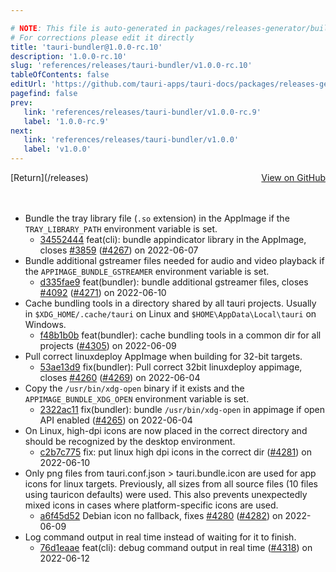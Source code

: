 ```yaml
---

# NOTE: This file is auto-generated in packages/releases-generator/build.ts
# For corrections please edit it directly
title: 'tauri-bundler@1.0.0-rc.10'
description: '1.0.0-rc.10'
slug: 'references/releases/tauri-bundler/v1.0.0-rc.10'
tableOfContents: false
editUrl: 'https://github.com/tauri-apps/tauri-docs/packages/releases-generator/build.ts'
pagefind: false
prev:
   link: 'references/releases/tauri-bundler/v1.0.0-rc.9'
   label: '1.0.0-rc.9'
next:
   link: 'references/releases/tauri-bundler/v1.0.0'
   label: 'v1.0.0'
---
```


			

<ReleaseSidebar slug="references/releases/tauri-bundler"  packageName="tauri-bundler" />

<div style="margin-bottom:3rem; display: flex; justify-content: space-between; align-items: center"><span>[Return](/releases)</span><span><a href="https://github.com/tauri-apps/tauri/releases/tag/tauri-bundler-v1.0.0-rc.10">View on GitHub</a></span></div>

- Bundle the tray library file (`.so` extension) in the AppImage if the `TRAY_LIBRARY_PATH` environment variable is set.
  - [34552444](https://www.github.com/tauri-apps/tauri/commit/3455244436578003a5fbb447b039e5c8971152ec) feat(cli): bundle appindicator library in the AppImage, closes [#3859](https://www.github.com/tauri-apps/tauri/pull/3859) ([#4267](https://www.github.com/tauri-apps/tauri/pull/4267)) on 2022-06-07
- Bundle additional gstreamer files needed for audio and video playback if the `APPIMAGE_BUNDLE_GSTREAMER` environment variable is set.
  - [d335fae9](https://www.github.com/tauri-apps/tauri/commit/d335fae92cdcbb0ee18aad4e54558914afa3e778) feat(bundler): bundle additional gstreamer files, closes [#4092](https://www.github.com/tauri-apps/tauri/pull/4092) ([#4271](https://www.github.com/tauri-apps/tauri/pull/4271)) on 2022-06-10
- Cache bundling tools in a directory shared by all tauri projects. Usually in `$XDG_HOME/.cache/tauri` on Linux and `$HOME\AppData\Local\tauri` on Windows.
  - [f48b1b0b](https://www.github.com/tauri-apps/tauri/commit/f48b1b0b3bec6a2a85c7dac67a128fa578f7ee15) feat(bundler): cache bundling tools in a common dir for all projects ([#4305](https://www.github.com/tauri-apps/tauri/pull/4305)) on 2022-06-09
- Pull correct linuxdeploy AppImage when building for 32-bit targets.
  - [53ae13d9](https://www.github.com/tauri-apps/tauri/commit/53ae13d99a06b786fb4fbeb1a10e934f7be3008c) fix(bundler): Pull correct 32bit linuxdeploy appimage, closes [#4260](https://www.github.com/tauri-apps/tauri/pull/4260) ([#4269](https://www.github.com/tauri-apps/tauri/pull/4269)) on 2022-06-04
- Copy the `/usr/bin/xdg-open` binary if it exists and the `APPIMAGE_BUNDLE_XDG_OPEN` environment variable is set.
  - [2322ac11](https://www.github.com/tauri-apps/tauri/commit/2322ac11cf6290c6bf65413048a049c8072f863b) fix(bundler): bundle `/usr/bin/xdg-open` in appimage if open API enabled ([#4265](https://www.github.com/tauri-apps/tauri/pull/4265)) on 2022-06-04
- On Linux, high-dpi icons are now placed in the correct directory
  and should be recognized by the desktop environment.
  - [c2b7c775](https://www.github.com/tauri-apps/tauri/commit/c2b7c7751764d0963362a4b271cd921d6424e5e9) fix: put linux high dpi icons in the correct dir ([#4281](https://www.github.com/tauri-apps/tauri/pull/4281)) on 2022-06-10
- Only png files from tauri.conf.json &gt; tauri.bundle.icon are used for app icons for linux targets.
  Previously, all sizes from all source files (10 files using tauricon defaults) were used.
  This also prevents unexpectedly mixed icons in cases where platform-specific icons are used.
  - [a6f45d52](https://www.github.com/tauri-apps/tauri/commit/a6f45d5248ec0f4d3876afd8f106998306ea931e) Debian icon no fallback, fixes [#4280](https://www.github.com/tauri-apps/tauri/pull/4280) ([#4282](https://www.github.com/tauri-apps/tauri/pull/4282)) on 2022-06-09
- Log command output in real time instead of waiting for it to finish.
  - [76d1eaae](https://www.github.com/tauri-apps/tauri/commit/76d1eaaebda5c8f6b0d41bf6587945e98cd441f3) feat(cli): debug command output in real time ([#4318](https://www.github.com/tauri-apps/tauri/pull/4318)) on 2022-06-12

